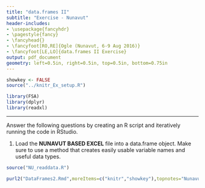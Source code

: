 ```yaml
---
title: "data.frames II"
subtitle: "Exercise - Nunavut"
header-includes:
- \usepackage{fancyhdr}
- \pagestyle{fancy}
- \fancyhead{}
- \fancyfoot[RO,RE]{Ogle (Nunavut, 6-9 Aug 2016)}
- \fancyfoot[LE,LO]{data.frames II Exercise}
output: pdf_document
geometry: left=0.5in, right=0.5in, top=0.5in, bottom=0.75in
---
```


```r
showkey <- FALSE
source("../knitr_Ex_setup.R")
```
```r
library(FSA)
library(dplyr)
library(readxl)
```

----

Answer the following questions by creating an R script and iteratively running the code in RStudio.

1. Load the **NUNAVUT BASED EXCEL** file into a data.frame object.  Make sure to use a method that creates easily usable variable names and useful data types.
```r
source("NU_readdata.R")
```

```r
purl2("DataFrames2.Rmd",moreItems=c("knitr","showkey"),topnotes="Nunavut 6-9-Aug-16")
```
